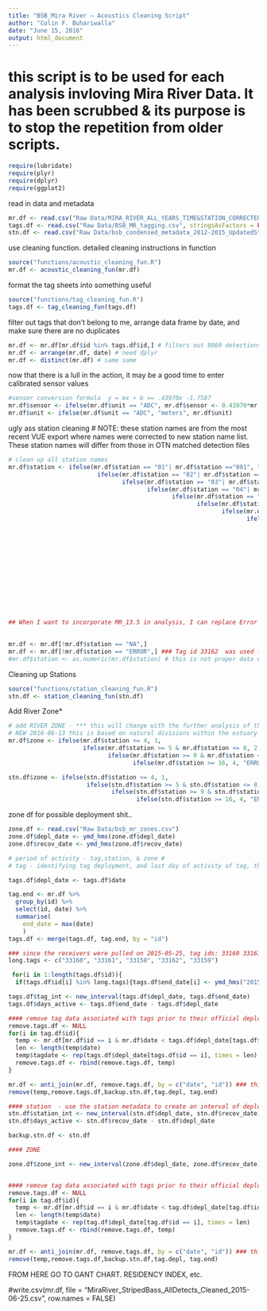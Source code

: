 ```yaml
---
title: "BSB_Mira River — Acoustics Cleaning Script"
author: "Colin F. Buhariwalla"
date: "June 15, 2016"
output: html_document
---
```


# this script is to be used for each analysis invloving Mira River Data. It has been scrubbed & its purpose is to stop the repetition from older scripts.

```r
require(lubridate)
require(plyr)
require(dplyr)
require(ggplot2)
```

read in data and metadata
```r
mr.df <- read.csv("Raw Data/MIRA_RIVER_ALL_YEARS_TIME&STATION_CORRECTED.csv", stringsAsFactors = FALSE, header = TRUE, dec = ".")
tags.df <- read.csv("Raw Data/BSB_MR_tagging.csv", stringsAsFactors = FALSE, skip = 4, header = TRUE, sep = ",", dec = "." )
stn.df <- read.csv("Raw Data/bsb_condensed_metadata_2012-2015_UpdatedStations.csv", stringsAsFactors = FALSE, header = TRUE, dec = ".")
```

use cleaning function. detailed cleaning instructions in function  
```r
source("functions/acoustic_cleaning_fun.R")
mr.df <- acoustic_cleaning_fun(mr.df)
```

format the tag sheets into something useful 
```r
source("functions/tag_cleaning_fun.R")
tags.df <- tag_cleaning_fun(tags.df)
```

filter out tags that don't belong to me, arrange data frame by date, and make sure there are no duplicates
```r
mr.df <- mr.df[mr.df$id %in% tags.df$id,] # filters out 8060 detections 
mr.df <- arrange(mr.df, date) # need dplyr
mr.df <- distinct(mr.df) # same same 
```

now that there is a lull in the action, it may be a good time to enter calibrated sensor values
```r
#sensor conversion formula  y = mx + b == .43970x -1.7587
mr.df$sensor <- ifelse(mr.df$unit == "ADC", mr.df$sensor <- 0.43970*mr.df$sensor-1.7587, mr.df$sensor <- mr.df$sensor) 
mr.df$unit <- ifelse(mr.df$unit == "ADC", "meters", mr.df$unit)
```

ugly ass station cleaning # NOTE: these station names are from the most recent VUE export where names were corrected to new station name list. These station names will differ from those in OTN matched detection files 
```r
# clean up all station names 
mr.df$station <- ifelse(mr.df$station == "01"| mr.df$station =="001", "1",
                         ifelse(mr.df$station == "02"| mr.df$station =="002", "2",
                                ifelse(mr.df$station == "03"| mr.df$station =="003", "3",
                                       ifelse(mr.df$station == "04"| mr.df$station =="004", "4",
                                              ifelse(mr.df$station == "05"| mr.df$station =="005", "5",
                                                     ifelse(mr.df$station == "06"| mr.df$station =="006", "6",
                                                            ifelse(mr.df$station == "07"| mr.df$station =="007", "7",
                                                                   ifelse(mr.df$station == "08"| mr.df$station =="008", "8",
                                                                          ifelse(mr.df$station == "09"| mr.df$station =="009", "9",
                                                                                 ifelse(mr.df$station == "10"| mr.df$station =="010", "10",
                                                                                        ifelse(mr.df$station == "11"| mr.df$station =="011"| mr.df$station =="0011", "11",
                                                                                               ifelse(mr.df$station == "12"| mr.df$station =="012", "12",
                                                                                                      ifelse(mr.df$station == "13"| mr.df$station =="013", "13",
                                                                                                             ifelse(mr.df$station == "14"| mr.df$station =="014", "14",
                                                                                                                    ifelse(mr.df$station == "15"| mr.df$station =="015", "15",
                                                                                                                           ifelse(mr.df$station == "16"| mr.df$station =="016", "16",
                                                                                                                                  ifelse(mr.df$station == "17"| mr.df$station =="017", "17",
                                                                                                                                         ifelse(mr.df$station == "18"| mr.df$station =="018", "18",
                                                                                                                                                ifelse(mr.df$station == "19"| mr.df$station =="019", "19",
                                                                                                                                                       ifelse(mr.df$station == "20"| mr.df$station =="020", "20",
                                                                                                                                                              ifelse(mr.df$station == "21"| mr.df$station =="021", "21", "ERROR" ))))))))))))))))))))) 
## When I want to incorporate MR_13.5 in analysis, I can replace Error with mr.df$station
                                                                                                                    

mr.df <- mr.df[!mr.df$station == "NA",]
mr.df <- mr.df[!mr.df$station == "ERROR",] ### Tag id 33162  was used for a range test and this escaped above filtering
#mr.df$station <- as.numeric(mr.df$station) # this is not proper data etiquete 

```

Cleaning up Stations 
```r
source("functions/station_cleaning_fun.R")
stn.df <- station_cleaning_fun(stn.df)
```

Add River Zone* 
```r
# add RIVER ZONE - *** this will change with the further analysis of the system wide water sampling files
# NEW 2016-06-13 this is based on natural divisions within the estuary (according to me see above note)
mr.df$zone <- ifelse(mr.df$station <= 4, 1,
                     ifelse(mr.df$station >= 5 & mr.df$station <= 8, 2,
                            ifelse(mr.df$station >= 9 & mr.df$station <= 15, 3,
                                   ifelse(mr.df$station >= 16, 4, "ERROR")))) 

stn.df$zone <- ifelse(stn.df$station <= 4, 1,
                      ifelse(stn.df$station >= 5 & stn.df$station <= 8, 2,
                             ifelse(stn.df$station >= 9 & stn.df$station <= 15, 3,
                                    ifelse(stn.df$station >= 16, 4, "ERROR")))) 
```

zone df for possible deployment shit.. 
```r
zone.df <- read.csv("Raw Data/bsb_mr_zones.csv")
zone.df$depl_date <- ymd_hms(zone.df$depl_date)
zone.df$recov_date <- ymd_hms(zone.df$recov_date)
```

```r
# period of activity - tag,station, & zone #
# tag - identifying tag deployment, and last day of activity of tag, then create an interval of tag activity 

tags.df$depl_date <- tags.df$date

tag.end <- mr.df %>%
  group_by(id) %>%
  select(id, date) %>%
  summarise(
    end_date = max(date)
    )
tags.df <- merge(tags.df, tag.end, by = "id")

### since the receivers were pulled on 2015-05-25, tag ids: 33160 33161 33158 33162 33159 were supposed to have tags active for longer period of time and will have a tag end date of 2015-05-26 so as to be included in all possible deployment time
long.tags <- c("33160", "33161", "33158", "33162", "33159")

 for(i in 1:length(tags.df$id)){
  if(tags.df$id[i] %in% long.tags){tags.df$end_date[i] <- ymd_hms("2015-05-26 00:00:01")}}

tags.df$tag_int <- new_interval(tags.df$depl_date, tags.df$end_date)
tags.df$days_active <- tags.df$end_date - tags.df$depl_date

```


```r
#### remove tag data associated with tags prior to their official deployment ####
remove.tags.df <- NULL
for(i in tag.df$id){
  temp <- mr.df[mr.df$id == i & mr.df$date < tags.df$depl_date[tags.df$id == i],]  
  len <- length(temp$date)
  temp$tagdate <- rep(tags.df$depl_date[tags.df$id == i], times = len)
  remove.tags.df <- rbind(remove.tags.df, temp)
}

mr.df <- anti_join(mr.df, remove.tags.df, by = c("date", "id")) ### this is a beautiful little piece of code right here... always remember
remove(temp,remove.tags.df,backup.stn.df,tag.depl, tag.end)
```



```r
#### station  - use the station metadata to create an interval of deployment and recovery 
stn.df$station_int <- new_interval(stn.df$depl_date, stn.df$recov_date)
stn.df$days_active <- stn.df$recov_date - stn.df$depl_date

backup.stn.df <- stn.df

#### ZONE

zone.df$zone_int <- new_interval(zone.df$depl_date, zone.df$recov_date)


#### remove tag data associated with tags prior to their official deployment ####
remove.tags.df <- NULL
for(i in tag.df$id){
  temp <- mr.df[mr.df$id == i & mr.df$date < tag.df$depl_date[tag.df$id == i],]  
  len <- length(temp$date)
  temp$tagdate <- rep(tag.df$depl_date[tag.df$id == i], times = len)
  remove.tags.df <- rbind(remove.tags.df, temp)
}

mr.df <- anti_join(mr.df, remove.tags.df, by = c("date", "id")) ### this is a beautiful little piece of code right here... always remember
remove(temp,remove.tags.df,backup.stn.df,tag.depl, tag.end)
```

FROM HERE GO TO GANT CHART. RESIDENCY INDEX, etc. 

#write.csv(mr.df, file = "MiraRiver_StripedBass_AllDetects_Cleaned_2015-06-25.csv", row.names = FALSE)

